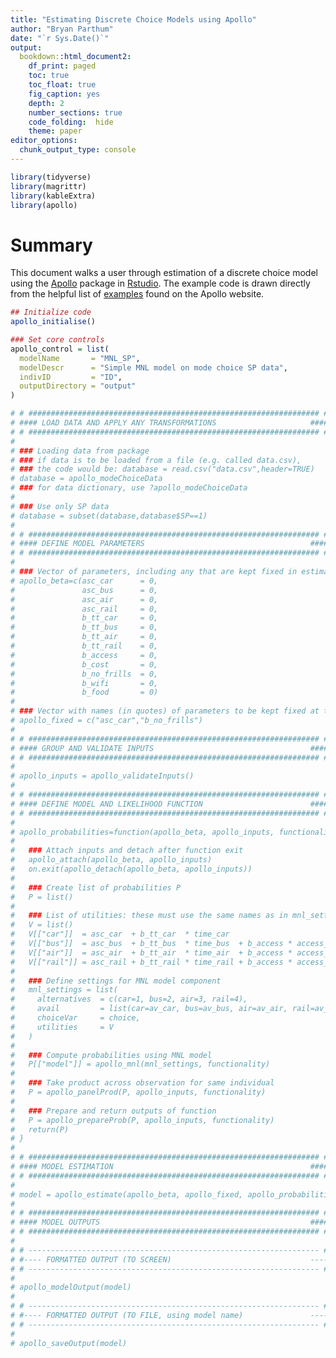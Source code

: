 ```yaml
---
title: "Estimating Discrete Choice Models using Apollo"
author: "Bryan Parthum"
date: "`r Sys.Date()`"
output:
  bookdown::html_document2:
    df_print: paged
    toc: true
    toc_float: true
    fig_caption: yes
    depth: 2
    number_sections: true
    code_folding:  hide
    theme: paper
editor_options: 
  chunk_output_type: console
---
```


```r
library(tidyverse)
library(magrittr)
library(kableExtra)
library(apollo)
```

# Summary

This document walks a user through estimation of a discrete choice model using the [Apollo](http://www.apollochoicemodelling.com/index.html) package in [Rstudio](https://www.rstudio.com/). The example code is drawn directly from the helpful list of [examples](http://www.apollochoicemodelling.com/examples.html) found on the Apollo website.


```r

## Initialize code
apollo_initialise()

### Set core controls
apollo_control = list(
  modelName       = "MNL_SP",
  modelDescr      = "Simple MNL model on mode choice SP data",
  indivID         = "ID",
  outputDirectory = "output"
)

# # ################################################################# #
# #### LOAD DATA AND APPLY ANY TRANSFORMATIONS                     ####
# # ################################################################# #
# 
# ### Loading data from package
# ### if data is to be loaded from a file (e.g. called data.csv), 
# ### the code would be: database = read.csv("data.csv",header=TRUE)
# database = apollo_modeChoiceData
# ### for data dictionary, use ?apollo_modeChoiceData
# 
# ### Use only SP data
# database = subset(database,database$SP==1)
# 
# # ################################################################# #
# #### DEFINE MODEL PARAMETERS                                     ####
# # ################################################################# #
# 
# ### Vector of parameters, including any that are kept fixed in estimation
# apollo_beta=c(asc_car      = 0,
#               asc_bus      = 0,
#               asc_air      = 0,
#               asc_rail     = 0,
#               b_tt_car     = 0,
#               b_tt_bus     = 0,
#               b_tt_air     = 0,
#               b_tt_rail    = 0,
#               b_access     = 0,
#               b_cost       = 0,
#               b_no_frills  = 0,
#               b_wifi       = 0,
#               b_food       = 0)
# 
# ### Vector with names (in quotes) of parameters to be kept fixed at their starting value in apollo_beta, use apollo_beta_fixed = c() if none
# apollo_fixed = c("asc_car","b_no_frills")
# 
# # ################################################################# #
# #### GROUP AND VALIDATE INPUTS                                   ####
# # ################################################################# #
# 
# apollo_inputs = apollo_validateInputs()
# 
# # ################################################################# #
# #### DEFINE MODEL AND LIKELIHOOD FUNCTION                        ####
# # ################################################################# #
# 
# apollo_probabilities=function(apollo_beta, apollo_inputs, functionality="estimate"){
#     
#   ### Attach inputs and detach after function exit
#   apollo_attach(apollo_beta, apollo_inputs)
#   on.exit(apollo_detach(apollo_beta, apollo_inputs))
# 
#   ### Create list of probabilities P
#   P = list()
#   
#   ### List of utilities: these must use the same names as in mnl_settings, order is irrelevant
#   V = list()
#   V[["car"]]  = asc_car  + b_tt_car  * time_car                           + b_cost * cost_car
#   V[["bus"]]  = asc_bus  + b_tt_bus  * time_bus  + b_access * access_bus  + b_cost * cost_bus 
#   V[["air"]]  = asc_air  + b_tt_air  * time_air  + b_access * access_air  + b_cost * cost_air    + b_no_frills * ( service_air == 1 )  + b_wifi * ( service_air == 2 )  + b_food * ( service_air == 3 )
#   V[["rail"]] = asc_rail + b_tt_rail * time_rail + b_access * access_rail + b_cost * cost_rail   + b_no_frills * ( service_rail == 1 ) + b_wifi * ( service_rail == 2 ) + b_food * ( service_rail == 3 )
#   
#   ### Define settings for MNL model component
#   mnl_settings = list(
#     alternatives  = c(car=1, bus=2, air=3, rail=4), 
#     avail         = list(car=av_car, bus=av_bus, air=av_air, rail=av_rail), 
#     choiceVar     = choice,
#     utilities     = V
#   )
#   
#   ### Compute probabilities using MNL model
#   P[["model"]] = apollo_mnl(mnl_settings, functionality)
#   
#   ### Take product across observation for same individual
#   P = apollo_panelProd(P, apollo_inputs, functionality)
#   
#   ### Prepare and return outputs of function
#   P = apollo_prepareProb(P, apollo_inputs, functionality)
#   return(P)
# }
# 
# # ################################################################# #
# #### MODEL ESTIMATION                                            ####
# # ################################################################# #
# 
# model = apollo_estimate(apollo_beta, apollo_fixed, apollo_probabilities, apollo_inputs)
# 
# # ################################################################# #
# #### MODEL OUTPUTS                                               ####
# # ################################################################# #
# 
# # ----------------------------------------------------------------- #
# #---- FORMATTED OUTPUT (TO SCREEN)                               ----
# # ----------------------------------------------------------------- #
# 
# apollo_modelOutput(model)
# 
# # ----------------------------------------------------------------- #
# #---- FORMATTED OUTPUT (TO FILE, using model name)               ----
# # ----------------------------------------------------------------- #
# 
# apollo_saveOutput(model)

```